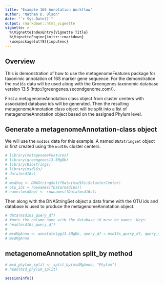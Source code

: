 ```yaml
---
title: "Example 16S Annotation Workflow"
author: "Nathan D. Olson"
date: "`r Sys.Date()`"
output: rmarkdown::html_vignette
vignette: >
  %\VignetteIndexEntry{Vignette Title}
  %\VignetteEngine{knitr::rmarkdown}
  \usepackage[utf8]{inputenc}
---
```


## Overview
This is demonstration of how to use the metagenomeFeatures package for taxonimic annotation of 16S marker gene sequence.  For the demonstration the `msd16s` data will be used along with the Greengenes taxonomic database version 13.5 (http://greengenes.secondgenome.com/).  

First a metagenomeAnnotation class object from cluster centers with associated database ids will be generated. Then the resulting metagenomeAnnotation class object will be split into a list of metagenomeAnnotation object based on the assigned Phylum level.


## Generate a metagenomeAnnotation-class object
We will use the `msd16s` data for this example.  A named `DNAStringSet` object is first created using the `msd16s` cluster centers.
```r
# library(metagenomeFeatures)
# library(greengenes13.5MgDb)
# library(Biostrings)
# library(msd16s)
# data(msd16s)
# 
# msdSeq <- DNAStringSet(fData(msd16s)$clusterCenter)
# otu_ids = rownames(fData(msd16s))
# names(msdSeq) <- rownames(fData(msd16s))
```


Then along with the DNAStringSet object a data frame with the OTU ids and database is used to produce the metagenomeAnnotation object.
```r
# data(msd16s_query_df)
# #note the column name with the database id must be names 'Keys'
# head(msd16s_query_df)
# 
# msdMgAnno <- annotate(gg13.5MgDb, query_df = msd16s_query_df, query_seq = msdSeq)
# msdMgAnno
```


## metagenomeAnnotation split_by method
```r
# msd_phylum_split <- split_by(msdMgAnno, "Phylum")
# head(msd_phylum_split)
```

```r
sessionInfo()
```
